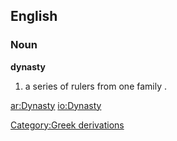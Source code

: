 ==English==
=== Noun ===
'''dynasty'''
#a series of rulers from one family .
[[Category:Greek derivations]]

[[ar:Dynasty]]
[[io:Dynasty]]